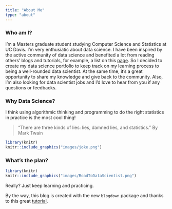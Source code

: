 ```yaml
---
title: "About Me"
type: "about"
---
```


### Who am I? 
I'm a Masters graduate student studying Computer Science and Statistics at UC Davis. I'm very enthusiatic about data science. I have been inspired by the active community of data science and benefited a lot from reading others' blogs and tutorials, for example, a list on this [page](https://github.com/rushter/data-science-blogs). So I decided to create my data science portfolio to keep track on my learning process to being a well-rounded data scientist. At the same time, it's a great opportunity to share my knowledge and give back to the community. Also, I'm also looking for data scientist jobs and I'd love to hear from you if any questions or feedbacks. 


### Why Data Science?
I think using algorithmic thinking and programming to do the right statistics in practice is the most cool thing! 

>"There are three kinds of lies: lies, damned lies, and statistics."
>By  Mark Twain                             

```r
library(knitr)
knitr::include_graphics("images/joke.png")
```

### What's the plan?
```r
library(knitr)
knitr::include_graphics("images/RoadToDataScientist.png")
```


Really? Just keep learning and practicing. 

By the way, this blog is created with the new `blogdown` package and thanks to this great [tutorial](https://proquestionasker.github.io/blog/Making_Site/).

